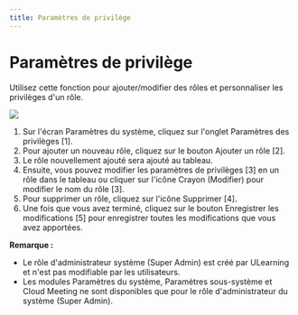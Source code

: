 ```yaml
---
title: Paramètres de privilège
---
```




# Paramètres de privilège

Utilisez cette fonction pour ajouter/modifier des rôles et personnaliser les privilèges d'un rôle.

![](/img/ulearning/admin/privilege01.png)

1. Sur l'écran Paramètres du système, cliquez sur l'onglet Paramètres des privilèges [1]. 
2. Pour ajouter un nouveau rôle, cliquez sur le bouton Ajouter un rôle [2]. 
3. Le rôle nouvellement ajouté sera ajouté au tableau. 
4. Ensuite, vous pouvez modifier les paramètres de privilèges [3] en un rôle dans le tableau ou cliquer sur l'icône Crayon (Modifier) pour modifier le nom du rôle [3]. 
5. Pour supprimer un rôle, cliquez sur l'icône Supprimer [4]. 
6. Une fois que vous avez terminé, cliquez sur le bouton Enregistrer les modifications [5] pour enregistrer toutes les modifications que vous avez apportées.

**Remarque :** 
- Le rôle d'administrateur système (Super Admin) est créé par ULearning et n'est pas modifiable par les utilisateurs. 
- Les modules Paramètres du système, Paramètres sous-système et Cloud Meeting ne sont disponibles que pour le rôle d'administrateur du système (Super Admin).
